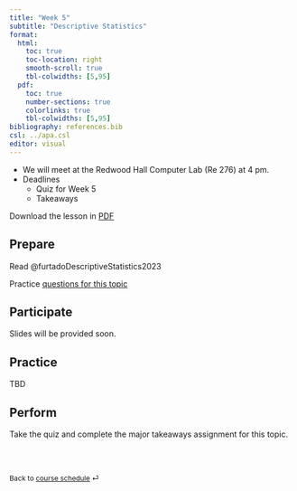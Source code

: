 ```yaml
---
title: "Week 5"
subtitle: "Descriptive Statistics"
format: 
  html:
    toc: true
    toc-location: right
    smooth-scroll: true
    tbl-colwidths: [5,95]
  pdf:
    toc: true
    number-sections: true
    colorlinks: true
    tbl-colwidths: [5,95]
bibliography: references.bib
csl: ../apa.csl
editor: visual
---
```


::: callout-important
-   We will meet at the Redwood Hall Computer Lab (Re 276) at 4 pm.
-   Deadlines
    -   Quiz for Week 5
    -   Takeaways

Download the lesson in [PDF](week-5.pdf)
:::

## Prepare

Read @furtadoDescriptiveStatistics2023

Practice [questions for this topic](https://drfurtado.shinyapps.io/Practice-Questions/)

## Participate

Slides will be provided soon.

## Practice

TBD

## Perform

Take the quiz and complete the major takeaways assignment for this topic.

<br><br>

::: {style="font-size: 0.875em;"}
Back to [course schedule](/ "Course schedule") ⏎
:::
